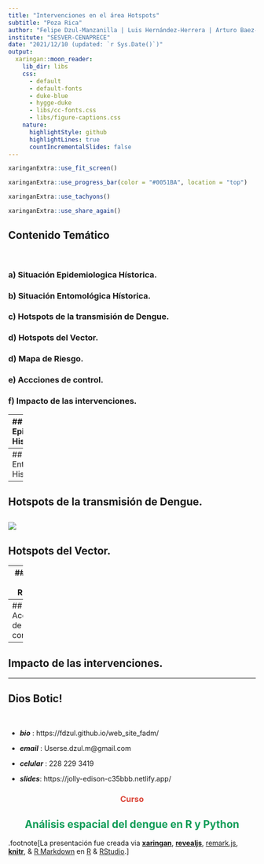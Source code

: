 ```yaml
---
title: "Intervenciones en el área Hotspots"
subtitle: "Poza Rica"
author: "Felipe Dzul-Manzanilla | Luis Hernández-Herrera | Arturo Baez-Hernández"
institute: "SESVER-CENAPRECE"
date: "2021/12/10 (updated: `r Sys.Date()`)"
output:
  xaringan::moon_reader:
    lib_dir: libs
    css: 
      - default
      - default-fonts
      - duke-blue
      - hygge-duke
      - libs/cc-fonts.css
      - libs/figure-captions.css
    nature:
      highlightStyle: github
      highlightLines: true
      countIncrementalSlides: false
---
```


```r
xaringanExtra::use_fit_screen()
```

```r
xaringanExtra::use_progress_bar(color = "#0051BA", location = "top")
```

```r
xaringanExtra::use_tachyons()
```

```r
xaringanExtra::use_share_again()
```


## Contenido Temático

&nbsp;

### a) Situación Epidemiologica Hístorica.

### b) Situación Entomológica Hístorica. 

### c) Hotspots de la transmisión de Dengue. 

### d) Hotspots del Vector.

### d) Mapa de Riesgo.

### e) Accciones de control.

### f) Impacto de las intervenciones.

---
## Situación Epidemiologica Histórica.

```r
 #Step 1. load the dataset ####
#load("C:/Users/felip/OneDrive/automatic_read_sinave/8.RData/den/den2008_2021.RData")

# step 1. load the historic dataset of dengue ####
load("C:/Users/felip/OneDrive/automatic_read_sinave/8.RData/epid_channel_data.RData")

#
source('C:/Users/felip/OneDrive/automatic_read_sinave/3.Functions/den_epichannel.R', encoding = 'UTF-8')

# load the actual data ####
data <- boldenr::read_dataset_bol(path = "C:/Users/felip/OneDrive/datasets/DGE/arbo/",
                                  dataset = "sinave")
plotly::ggplotly(den_epichannel(x = w, 
                                edo = "VERACRUZ",
                                jur = "X",
                                mpo = "X", 
                                loc = "POZA RICA DE HIDALGO",
                                y = data,
                                current_year = 2020,
                                last_year = 2021,
                                x_epi = 35, y_epi = 15,
                                x_alerta = 32, y_alerta = 8, 
                                x_seg = 40, y_seg = 4,
                                x_exito = 47, y_exito = 1.5))
```

---
## Situación Entomológica Histórica. 
![](figs/eggs_pr_2021.jpg)
---
## Hotspots de la transmisión de Dengue. 
![](figs/intensity_cases_poza_rica.jpg)
---
## Hotspots del Vector.

---
## Mapa de Riesgo.


---
## Accciones de control.

---
## Impacto de las intervenciones.



---
## Dios Botic!

&nbsp;
&nbsp;

- ***bio***         :     https://fdzul.github.io/web_site_fadm/

- ***email***       :     Userse.dzul.m@gmail.com

- ***celular***     :     228 229 3419

- ***slides***:     https://jolly-edison-c35bbb.netlify.app/


<h3 style="text-align:center; color:#DB4437">Curso</h3>
<h2 style="text-align:center; color:#0F9D58">Análisis espacial del dengue en R y Python</h2>




.footnote[La presentación fue creada via [**xaringan**](https://github.com/yihui/xaringan),
[**revealjs**](https://revealjs.com/),
[remark.js](https://remarkjs.com), [**knitr**](http://yihui.name/knitr),
& [R Markdown](https://rmarkdown.rstudio.com) en [R]() & [RStudio](2.R_Scripts/libs/rstudio_leaflet/rstudio_leaflet.css).]